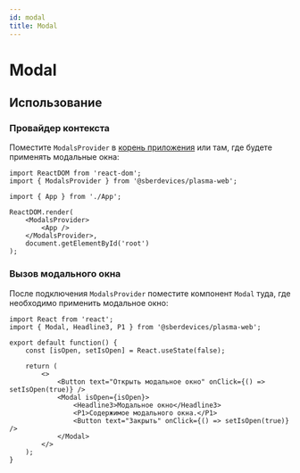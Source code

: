 ```yaml
---
id: modal
title: Modal
---
```



# Modal
<Description name="Modal" />
<PropsTable name="Modal" />

## Использование

### Провайдер контекста
Поместите `ModalsProvider` в [корень приложения](../#корень-приложения) или там, где будете применять модальные окна:

```tsx title="index.ts"
import ReactDOM from 'react-dom';
import { ModalsProvider } from '@sberdevices/plasma-web';

import { App } from './App';

ReactDOM.render(
    <ModalsProvider>
        <App />
    </ModalsProvider>,
    document.getElementById('root')
);
```

### Вызов модального окна
После подключения `ModalsProvider` поместите компонент `Modal` туда, где необходимо применить модальное окно:

```tsx title="Example.tsx"
import React from 'react';
import { Modal, Headline3, P1 } from '@sberdevices/plasma-web';

export default function() {
    const [isOpen, setIsOpen] = React.useState(false);

    return (
        <>
            <Button text="Открыть модальное окно" onClick={() => setIsOpen(true)} />
            <Modal isOpen={isOpen}>
                <Headline3>Модальное окно</Headline3>
                <P1>Содержимое модального окна.</P1>
                <Button text="Закрыть" onClick={() => setIsOpen(true)} />
            </Modal>
        </>
    );
}
```
